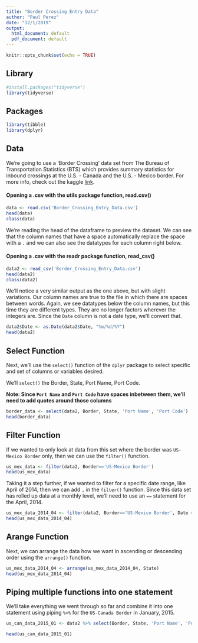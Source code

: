 ```yaml
---
title: "Border Crossing Entry Data"
author: "Paul Perez"
date: "12/1/2019"
output:
  html_document: default
  pdf_document: default
---
```


```r
knitr::opts_chunk$set(echo = TRUE)
```

## Library
```r
#install.packages("tidyverse")
library(tidyverse)
```

## Packages
```r
library(tibble)
library(dplyr)
```

## Data
We're going to use a 'Border Crossing' data set from The Bureau of Transportation Statistics (BTS) which provides summary statistics for inbound crossings at the U.S. - Canada and the U.S. - Mexico border. For more info, check out the kaggle [link](https://www.kaggle.com/akhilv11/border-crossing-entry-data).

#### Opening a .csv with the utils package function, read.csv()

```r
data <- read.csv('Border_Crossing_Entry_Data.csv')
head(data)
class(data)
```

We're reading the head of the dataframe to preview the dataset. We can see that the column names that have a space automatically replace the space with a `.` and we can also see the datatypes for each column right below.

#### Opening a .csv with the readr package function, read_csv()

```r
data2 <- read_csv('Border_Crossing_Entry_Data.csv')
head(data2)
class(data2)
```

We'll notice a very similar output as the one above, but with slight variations. Our column names are true to the file in which there are spaces between words. Again, we see datatypes below the column names, but this time they are different types. They are no longer factors wherever the integers are. Since the `Date` column is not a date type, we'll convert that.

```r
data2$Date <- as.Date(data2$Date, "%m/%d/%Y")
head(data2)
```

## Select Function
Next, we'll use the `select()` function of the `dplyr` package to select specific and set of columns or variables desired.

We'll `select()` the Border, State, Port Name, Port Code. 

**Note: Since `Port Name` and `Port Code` have spaces inbetween them, we'll need to add quotes around those columns**

```r
border_data <- select(data2, Border, State, 'Port Name', 'Port Code')
head(border_data)
```

## Filter Function

If we wanted to only look at data from this set where the border was `US-Mexico Border` only, then we can use the `filter()` function.

```r
us_mex_data <- filter(data2, Border=='US-Mexico Border')
head(us_mex_data)
```

Taking it a step further, if we wanted to filter for a specific date range, like April of 2014, then we can add `,` in the `filter()` function. Since this data set has rolled up data at a monthly level, we'll need to use an `==` statement for the April, 2014.

```r
us_mex_data_2014_04 <- filter(data2, Border=='US-Mexico Border', Date == '2014-04-01')
head(us_mex_data_2014_04)
```

## Arange Function

Next, we can arrange the data how we want in ascending or descending order using the `arrange()` function.

```r
us_mex_data_2014_04 <- arrange(us_mex_data_2014_04, State)
head(us_mex_data_2014_04)
```

## Piping multiple functions into one statement

We'll take everything we went through so far and combine it into one statement using piping `%>%` for the `US-Canada Border` in January, 2015.

```r
us_can_data_2015_01 <- data2 %>% select(Border, State, 'Port Name', 'Port Code', Date) %>% filter(Border=='US-Canada Border', Date == '2015-01-01') %>% arrange(State)

head(us_can_data_2015_01)
```